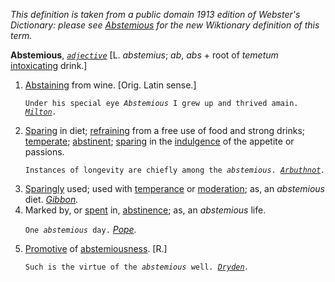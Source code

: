 ''This definition is taken from a public domain 1913 edition of Webster's Dictionary: please see [[Abstemious]] for the new Wiktionary definition of this term.''

'''Abstemious''', ''<code>[[adjective (part of speech)|adjective]]</code>'' [L. ''abstemius''; ''ab'', ''abs'' + root of ''temetum'' [[intoxicating]] drink.]

<ol>
<li>[[Abstaining]] from wine. [Orig. Latin sense.]

<code>Under his special eye ''Abstemious'' I grew up and thrived amain. ''[[Milton (source)|Milton]].''</code>

<li> [[Sparing]] in diet; [[refraining]] from a free use of food and strong drinks; [[temperate]]; [[abstinent]]; [[sparing]] in the [[indulgence]] of the appetite or passions.

<code>Instances of longevity are chiefly among the ''abstemious''. ''[[Arbuthnot (source)|Arbuthnot]].''</code>

<li> [[Sparingly]] used; used with [[temperance]] or [[moderation]]; as, an ''abstemious'' diet. ''[[Gibbon (source)|Gibbon]].''

<li> Marked by, or [[spent]] in, [[abstinence]]; as, an ''abstemious'' life.

<code>One ''abstemious'' day.</code> ''[[Pope (source)|Pope]].''

<li> [[Promotive]] of [[abstemiousness]]. [R.]

<code>Such is the virtue of the ''abstemious'' well. ''[[Dryden (source)|Dryden]].''</code>
</ol>